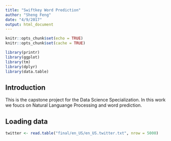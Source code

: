 ```yaml
---
title: "Swiftkey Word Prediction"
author: "Sheng Feng"
date: "4/9/2017"
output: html_document
---
```


```r
knitr::opts_chunk$set(echo = TRUE)
knitr::opts_chunk$set(cache = TRUE)

library(printr)
library(ggplot)
library(tm)
library(dplyr)
library(data.table)
```

## Introduction

This is the capstone project for the Data Science Specialization. In this work we foucs on Natural Languange Processing and word prediction. 

## Loading data
```r
twitter <- read.table("final/en_US/en_US.twitter.txt", nrow = 5000)

```
